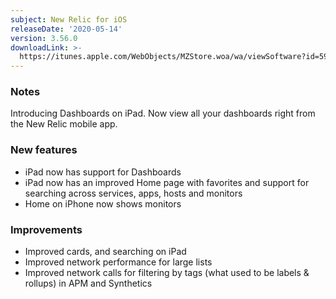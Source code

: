 ```yaml
---
subject: New Relic for iOS
releaseDate: '2020-05-14'
version: 3.56.0
downloadLink: >-
  https://itunes.apple.com/WebObjects/MZStore.woa/wa/viewSoftware?id=594038638&mt=8
---
```


### Notes

Introducing Dashboards on iPad. Now view all your dashboards right from the New Relic mobile app.

### New features

* iPad now has support for Dashboards
* iPad now has an improved Home page with favorites and support for searching across services, apps, hosts and monitors
* Home on iPhone now shows monitors

### Improvements

* Improved cards, and searching on iPad
* Improved network performance for large lists
* Improved network calls for filtering by tags (what used to be labels & rollups) in APM and Synthetics
